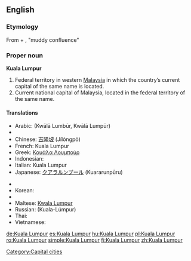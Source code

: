 {{wikipedia}}
==English==
===Etymology===
From {{etyl|ms}} {{term|kuala||[[confluence]]}} + {{term|lumpur||[[mud]]}}, "muddy confluence"

===Proper noun===
'''Kuala Lumpur'''

# Federal territory in western [[Malaysia]] in which the country’s current capital of the same name is located.
# Current national capital of Malaysia, located in the federal territory of the same name.

====Translations====
{{trans-top|capital of Malaysia}}
* Arabic: {{Arab|[[كوالا لمبور]]}} (Kwālā Lumbūr, Kwālā Lumpūr) {{m}}
* {{trreq|Burmese}}
* Chinese: [[吉隆坡]] (Jílóngpō)
* French: Kuala Lumpur
* Greek: [[Κουάλα Λουμπούρ]]
* Indonesian: {{t-|id|Kuala Lumpur|xs=Indonesian}}
* Italian: Kuala Lumpur {{f}}
* Japanese: [[クアラルンプール]] (Kuararunpūru)
{{trans-mid}}
* {{trreq|Khmer}}
* Korean: {{t+|ko|쿠알라룸푸르|sc=Hang}}
* {{trreq|Lao}}
* Maltese: [[Kwala Lumpur]]
* Russian: {{t|ru|Куала-Лумпур|m|sc=Cyrl}} (Kuala-Lúmpur)
* Thai: {{t-|th|กัวลาลัมเปอร์|tr=kualalampoe|sc=Thai|xs=Thai}}
* Vietnamese: {{t-|vi|Kuala Lumpur|xs=Vietnamese}}
{{trans-bottom}}

[[Category:Capital cities]]

[[de:Kuala Lumpur]]
[[es:Kuala Lumpur]]
[[hu:Kuala Lumpur]]
[[pl:Kuala Lumpur]]
[[ro:Kuala Lumpur]]
[[simple:Kuala Lumpur]]
[[fi:Kuala Lumpur]]
[[zh:Kuala Lumpur]]